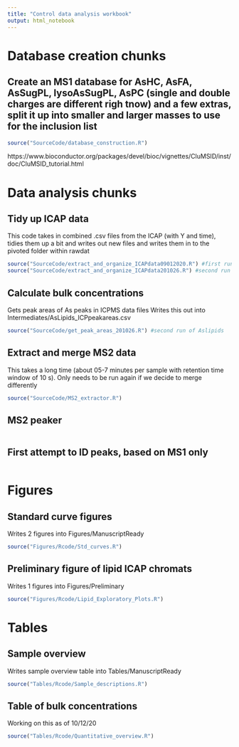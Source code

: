 ```yaml
---
title: "Control data analysis workbook"
output: html_notebook
---
```


# Database creation chunks
## Create an MS1 database for AsHC, AsFA, AsSugPL, lysoAsSugPL, AsPC (single and double charges are different righ tnow) and a few extras, split it up into smaller and larger masses to use for the inclusion list
```r
source("SourceCode/database_construction.R")
```

https://www.bioconductor.org/packages/devel/bioc/vignettes/CluMSID/inst/doc/CluMSID_tutorial.html


# Data analysis chunks
## Tidy up ICAP data
This code takes in combined .csv files from the ICAP (with Y and time), tidies them up a bit and writes out new files and writes them in to the pivoted folder within rawdat
```r
source("SourceCode/extract_and_organize_ICAPdata09012020.R") #first run of Aslipids
source("SourceCode/extract_and_organize_ICAPdata201026.R") #second run of Aslipids
```

## Calculate bulk concentrations
Gets peak areas of As peaks in ICPMS data files
Writes this out into Intermediates/AsLipids_ICPpeakareas.csv
```r
source("SourceCode/get_peak_areas_201026.R") #second run of Aslipids
```

## Extract and merge MS2 data 
This takes a long time (about 05-7 minutes per sample with retention time window of 10 s).  Only needs to be run again if we decide to merge differently
```r
source("SourceCode/MS2_extractor.R")
```

## MS2 peaker
```r

```


## First attempt to ID peaks, based on MS1 only
```r

```



#
# Figures
## Standard curve figures
Writes 2 figures into Figures/ManuscriptReady
```r
source("Figures/Rcode/Std_curves.R")
```

## Preliminary figure of lipid ICAP chromats
Writes 1 figures into Figures/Preliminary
```r
source("Figures/Rcode/Lipid_Exploratory_Plots.R")
```




#
# Tables
## Sample overview
Writes sample overview table into Tables/ManuscriptReady
```r
source("Tables/Rcode/Sample_descriptions.R")
```

## Table of bulk concentrations
Working on this as of 10/12/20
```r
source("Tables/Rcode/Quantitative_overview.R")
```
#